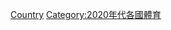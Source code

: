 {{Year by category
|m=2
|c=0
|d=2
|y=0
|cat=各國體育
|sortkey=2020
|parent=各年各国体育
|subcat=2020年各國
}}
[[Category:2020年體育|Country]]
[[Category:2020年代各國體育|Category:2020年代各國體育]]